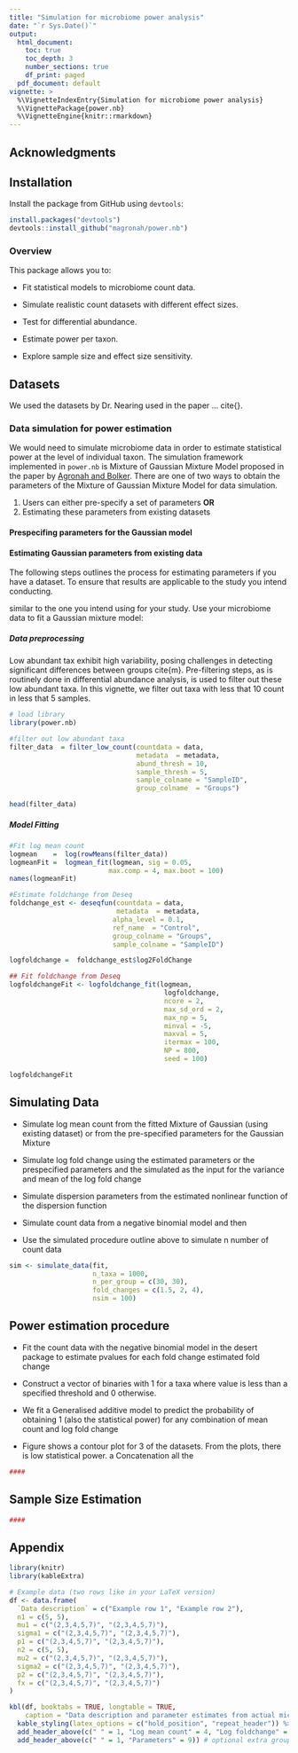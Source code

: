 ```yaml
---
title: "Simulation for microbiome power analysis"
date: "`r Sys.Date()`"
output:
  html_document:
    toc: true
    toc_depth: 3
    number_sections: true
    df_print: paged
  pdf_document: default
vignette: >
  %\VignetteIndexEntry{Simulation for microbiome power analysis}
  %\VignettePackage{power.nb}
  %\VignetteEngine{knitr::rmarkdown}
---
```



## Acknowledgments


##  Installation

Install the package from GitHub using `devtools`:

```r
install.packages("devtools")
devtools::install_github("magronah/power.nb")
```

### Overview

This package allows you to:

- Fit statistical models to microbiome count data.

- Simulate realistic count datasets with different effect sizes.

- Test for differential abundance.

- Estimate power per taxon.

- Explore sample size and effect size sensitivity.


## Datasets 
We used the datasets by Dr. Nearing used in the paper ... cite{}. 

### Data simulation for power estimation

We would need to simulate microbiome data in order to estimate statistical power at the level of individual taxon.  The simulation framework implemented in `power.nb` is Mixture of Gaussian Mixture Model proposed in the paper by [Agronah and Bolker](https://doi.org/10.1371/journal.pone.0318820). There are one of two ways to obtain the parameters of the Mixture of Gaussian Mixture Model for data simulation. 

1) Users can either pre-specify a set of parameters 
**OR** 
2)  Estimating these parameters from existing datasets 


#### Prespecifing parameters for the Gaussian model


#### Estimating Gaussian parameters from existing data

The following steps outlines the process for estimating parameters if you have a dataset. To ensure that results are applicable to the study you intend conducting. 

similar to the one you intend using for your study. 
Use your microbiome data to fit a Gaussian mixture model:


##### Data preprocessing 
Low abundant tax exhibit high variability, posing challenges in detecting significant differences between groups cite{m}. Pre-filtering steps, as is routinely done in differential abundance analysis, is used to filter out these low abundant taxa. In this vignette, we filter out taxa with less that 10 count in less that 5 samples. 

```r
# load library
library(power.nb) 

#filter out low abundant taxa
filter_data  = filter_low_count(countdata = data,
                                metadata  = metadata,
                                abund_thresh = 10,
                                sample_thresh = 5,
                                sample_colname = "SampleID",
                                group_colname  = "Groups")

head(filter_data)
```

##### Model Fitting

```r
#Fit log mean count
logmean    =  log(rowMeans(filter_data))
logmeanFit =  logmean_fit(logmean, sig = 0.05, 
                         max.comp = 4, max.boot = 100)
names(logmeanFit)

#Estimate foldchange from Deseq
foldchange_est <- deseqfun(countdata = data,
                           metadata  = metadata,
                          alpha_level = 0.1,
                          ref_name  = "Control",
                          group_colname = "Groups",
                          sample_colname = "SampleID")

logfoldchange =  foldchange_est$log2FoldChange

## Fit foldchange from Deseq
logfoldchangeFit <- logfoldchange_fit(logmean,
                                       logfoldchange,
                                       ncore = 2,
                                       max_sd_ord = 2,
                                       max_np = 5,
                                       minval = -5,
                                       maxval = 5,
                                       itermax = 100,
                                       NP = 800,
                                       seed = 100)

logfoldchangeFit
```


## Simulating Data

- Simulate log mean count from the fitted Mixture of Gaussian (using existing dataset) or from the pre-specified parameters for the Gaussian Mixture 

- Simulate log fold change using the estimated parameters or the prespecified parameters and the simulated as the input for the variance and mean of the log fold change 

- Simulate dispersion parameters from the estimated nonlinear function of the dispersion function 

- Simulate count data from a negative binomial model and then 

- Use the simulated procedure outline above to simulate n number of count data 


```r
sim <- simulate_data(fit,
                     n_taxa = 1000,
                     n_per_group = c(30, 30),
                     fold_changes = c(1.5, 2, 4),
                     nsim = 100)
```


## Power estimation procedure

- Fit the count data with the negative binomial model in the desert package to estimate pvalues for each fold change estimated fold change

- Construct a vector of binaries with 1 for a taxa where value is less than a specified threshold and 0 otherwise. 

- We fit a Generalised additive model to predict the probability of obtaining 1  (also the statistical power) for any combination of mean count and log fold change 

- Figure shows a contour plot for 3  of the datasets. From the plots, there is low statistical power. 
  a Concatenation all the 



```r
####

```


## Sample Size Estimation


```r
####

```


## Appendix 

```r
library(knitr)
library(kableExtra)

# Example data (two rows like in your LaTeX version)
df <- data.frame(
  `Data description` = c("Example row 1", "Example row 2"),
  n1 = c(5, 5),
  mu1 = c("(2,3,4,5,7)", "(2,3,4,5,7)"),
  sigma1 = c("(2,3,4,5,7)", "(2,3,4,5,7)"),
  p1 = c("(2,3,4,5,7)", "(2,3,4,5,7)"),
  n2 = c(5, 5),
  mu2 = c("(2,3,4,5,7)", "(2,3,4,5,7)"),
  sigma2 = c("(2,3,4,5,7)", "(2,3,4,5,7)"),
  p2 = c("(2,3,4,5,7)", "(2,3,4,5,7)"),
  fx = c("(2,3,4,5,7)", "(2,3,4,5,7)")
)

kbl(df, booktabs = TRUE, longtable = TRUE,
    caption = "Data description and parameter estimates from actual microbiome datasets") %>%
  kable_styling(latex_options = c("hold_position", "repeat_header")) %>%
  add_header_above(c(" " = 1, "Log mean count" = 4, "Log foldchange" = 5)) %>%
  add_header_above(c(" " = 1, "Parameters" = 9)) # optional extra grouping

```


